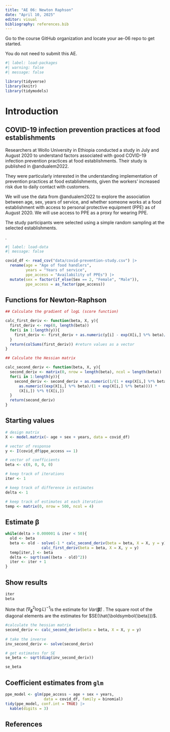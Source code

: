 ```yaml
---
title: "AE 06: Newton Raphson"
date: "April 10, 2025"
editor: visual
bibliography: references.bib
---
```


::: callout-important
Go to the course GitHub organization and locate your ae-06 repo to get started.

You do not need to submit this AE.
:::

```r
#| label: load-packages
#| warning: false
#| message: false

library(tidyverse)
library(knitr)
library(tidymodels)
```

# Introduction

## COVID-19 infection prevention practices at food establishments

Researchers at Wollo University in Ethiopia conducted a study in July and August 2020 to understand factors associated with good COVID-19 infection prevention practices at food establishments. Their study is published in @andualem2022.

They were particularly interested in the understanding implementation of prevention practices at food establishments, given the workers’ increased risk due to daily contact with customers.

We will use the data from @andualem2022 to explore the association between age, sex, years of service, and whether someone works at a food establishment with access to personal protective equipment (PPE) as of August 2020. We will use access to PPE as a proxy for wearing PPE.

The study participants were selected using a simple random sampling at the selected establishments.

.

```r
#| label: load-data
#| message: false

covid_df <- read_csv("data/covid-prevention-study.csv") |>
  rename(age = "Age of food handlers", 
         years = "Years of service", 
         ppe_access = "Availability of PPEs") |>
  mutate(sex = factor(if_else(Sex == 2, "Female", "Male")),
         ppe_access = as_factor(ppe_access))

```

## Functions for Newton-Raphson

```r
## Calculate the gradient of logL (score function)

calc_first_deriv <- function(beta, X, y){
  first_deriv <- rep(0, length(beta))
  for(i in 1:length(y)){
    first_deriv <- first_deriv + as.numeric(y[i] - exp(X[i,] %*% beta)/(1 + exp(X[i,] %*% beta))) %*% X[i,]
  }
  return(colSums(first_deriv)) #return values as a vector 
}

## Calculate the Hessian matrix 

calc_second_deriv <- function(beta, X, y){
  second_deriv <- matrix(0, nrow = length(beta), ncol = length(beta))
  for(i in 1:length(y)){
    second_deriv <- second_deriv + as.numeric(1/(1 + exp(X[i,] %*% beta)))*
      as.numeric((exp(X[i,] %*% beta)/(1 + exp(X[i,] %*% beta)))) * 
      (X[i,]) %*% t(X[i,])
  }
  return(second_deriv)
}
```

## Starting values

```r

# design matrix
X <- model.matrix(~ age + sex + years, data = covid_df)

# vector of response
y <- I(covid_df$ppe_access == 1)

# vector of coefficients
beta <- c(0, 0, 0, 0)

# keep track of iterations
iter <- 1

# keep track of difference in estimates
delta <- 1

# keep track of estimates at each iteration 
temp <- matrix(0, nrow = 500, ncol = 4) 
```

## Estimate $\boldsymbol{\beta}$

```r
while(delta > 0.000001 & iter < 50){
  old <- beta
  beta <- old - solve(-1 * calc_second_deriv(beta = beta, X = X, y = y)) %*% 
                calc_first_deriv(beta = beta, X = X, y = y)
  temp[iter,] <- beta
  delta <- sqrt(sum((beta - old)^2))
  iter <- iter + 1
}
```

## Show results

```r
iter
beta
```

Note that $(\nabla^2_{\boldsymbol{\beta}} \log L)^{-1}$is the estimate for $Var(\boldsymbol{\hat{\beta}})$ . The square root of the diagonal elements are the estimates for $SE(\hat{\boldsymbol{\beta}})$.

```r

#calculate the hessian matrix
second_deriv <- calc_second_deriv(beta = beta, X = X, y = y)
  
# take the inverse
inv_second_deriv <- solve(second_deriv)

# get estimates for SE
se_beta <- sqrt(diag(inv_second_deriv))

se_beta
```

## Coefficient estimates from `glm`

```r
ppe_model <- glm(ppe_access ~ age + sex + years, 
                 data = covid_df, family = binomial)
tidy(ppe_model, conf.int = TRUE) |>
  kable(digits = 3)
```

## References
